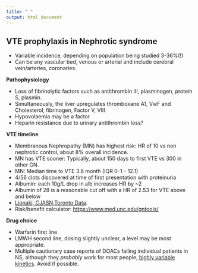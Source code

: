 ```yaml
---
title: " "
output: html_document
---
```


## VTE prophylaxis in Nephrotic syndrome

-   Variable incidence, depending on population being studied 3-36%(!)
-   Can be any vascular bed, venous or arterial and include cerebral vein/arteries, coronaries.

**Pathophysiology**

-   Loss of fibrinolytic factors such as antithrombin III, plasminogen, protein S, plasmin.
-   Simultaneously, the liver upregulates thromboxane A1, VwF and Cholesterol, fibrinogen, Factor V, VIII
-   Hypovolaemia may be a factor
-   Heparin resistance due to urinary antithrombin loss?

**VTE timeline**

-   Membranous Nephropathy (MN) has highest risk: HR of 10 vs non nephrotic control, about 8% overall incidence.
-   MN has VTE sooner: Typically, about 150 days to first VTE vs 300 in other GN.
-   MN: Median time to VTE 3.8 month (IQR 0-1 – 12.1)
-   4/56 clots discovered at time of first presentation with proteinuria
-   Albumin: each 10g/L drop in alb increases HR by \~2
-   Albumin of 28 is a reasonable cut off with a HR of 2.53 for VTE above and below
-   [Lionaki, CJASN,Toronto Data](https://www.ncbi.nlm.nih.gov/pmc/articles/PMC3265338/).
-   Risk/benefit calculator: <https://www.med.unc.edu/gntools/>

**Drug choice**

-   Warfarin first line
-   LMWH second line, dosing slightly unclear, a level may be most appropriate.
-   Multiple cautionary case reports of DOACs failing individual patients in NS, although they *probably* work for most people, [highly variable kinetics](https://www.ncbi.nlm.nih.gov/pmc/articles/PMC9546608/). Avoid if possible.
